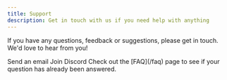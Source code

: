 ```yaml
---
title: Support
description: Get in touch with us if you need help with anything
---
```


If you have any questions, feedback or suggestions, please get in touch. We'd love to hear from you!

<CardGroup cols={2}>
  <Card
    title="Email (recommended)"
    icon="envelope"
    href="mailto:support@rallly.co"
  >
    Send an email
  </Card>
  <Card
    title="Discord"
    icon="discord"
    href="https://discord.com/invite/uzg4ZcHbuM"
  >
    Join Discord
  </Card>
</CardGroup>

<Note>
  Check out the [FAQ](/faq) page to see if your question has already been
  answered.
</Note>
